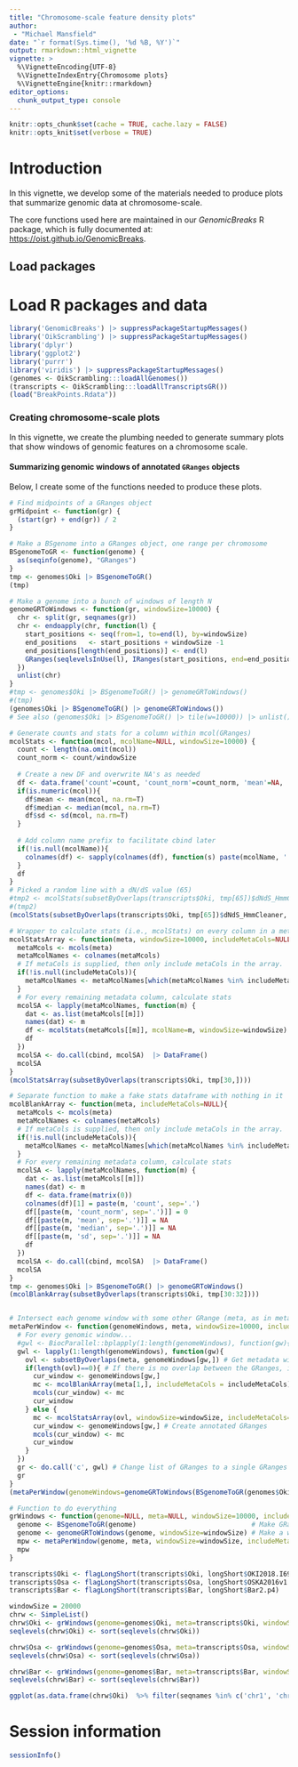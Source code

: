 ```yaml
---
title: "Chromosome-scale feature density plots"
author: 
 - "Michael Mansfield"
date: "`r format(Sys.time(), '%d %B, %Y')`"
output: rmarkdown::html_vignette
vignette: >
  %\VignetteEncoding{UTF-8}
  %\VignetteIndexEntry{Chromosome plots}
  %\VignetteEngine{knitr::rmarkdown}
editor_options: 
  chunk_output_type: console
---
```


```r
knitr::opts_chunk$set(cache = TRUE, cache.lazy = FALSE)
knitr::opts_knit$set(verbose = TRUE)
```

# Introduction

In this vignette, we develop some of the materials needed to produce plots that summarize genomic data at chromosome-scale.

The core functions used here are maintained in our _GenomicBreaks_ R package,
which is fully documented at: <https://oist.github.io/GenomicBreaks>.

## Load packages

# Load R packages and data

```r
library('GenomicBreaks') |> suppressPackageStartupMessages()
library('OikScrambling') |> suppressPackageStartupMessages()
library('dplyr')
library('ggplot2')
library('purrr')
library('viridis') |> suppressPackageStartupMessages()
(genomes <- OikScrambling:::loadAllGenomes())
(transcripts <- OikScrambling:::loadAllTranscriptsGR())
(load("BreakPoints.Rdata"))
```

### Creating chromosome-scale plots
In this vignette, we create the plumbing needed to generate summary plots that show windows of genomic features on a chromosome scale. 

#### Summarizing genomic windows of annotated `GRanges` objects
Below, I create some of the functions needed to produce these plots.

```r
# Find midpoints of a GRanges object
grMidpoint <- function(gr) {
  (start(gr) + end(gr)) / 2
}

# Make a BSgenome into a GRanges object, one range per chromosome
BSgenomeToGR <- function(genome) {
  as(seqinfo(genome), "GRanges")
}
tmp <- genomes$Oki |> BSgenomeToGR()
(tmp)

# Make a genome into a bunch of windows of length N
genomeGRToWindows <- function(gr, windowSize=10000) {
  chr <- split(gr, seqnames(gr))
  chr <- endoapply(chr, function(l) {
    start_positions <- seq(from=1, to=end(l), by=windowSize)
    end_positions   <- start_positions + windowSize -1
    end_positions[length(end_positions)] <- end(l)
    GRanges(seqlevelsInUse(l), IRanges(start_positions, end=end_positions), seqinfo = seqinfo(gr))
  })
  unlist(chr)
}
#tmp <- genomes$Oki |> BSgenomeToGR() |> genomeGRToWindows()
#(tmp)
(genomes$Oki |> BSgenomeToGR() |> genomeGRToWindows())
# See also (genomes$Oki |> BSgenomeToGR() |> tile(w=10000)) |> unlist() |> unname()

# Generate counts and stats for a column within mcol(GRanges)
mcolStats <- function(mcol, mcolName=NULL, windowSize=10000) {
  count <- length(na.omit(mcol))
  count_norm <- count/windowSize
  
  # Create a new DF and overwrite NA's as needed
  df <- data.frame('count'=count, 'count_norm'=count_norm, 'mean'=NA, 'median'=NA, 'sd'=NA)
  if(is.numeric(mcol)){
    df$mean <- mean(mcol, na.rm=T)
    df$median <- median(mcol, na.rm=T)
    df$sd <- sd(mcol, na.rm=T)
  }
  
  # Add column name prefix to facilitate cbind later
  if(!is.null(mcolName)){
    colnames(df) <- sapply(colnames(df), function(s) paste(mcolName, '.', s, sep='') )
  }
  df
}
# Picked a random line with a dN/dS value (65) 
#tmp2 <- mcolStats(subsetByOverlaps(transcripts$Oki, tmp[65])$dNdS_HmmCleaner, mcolName = 'dNdS_HmmCleaner')
#(tmp2)
(mcolStats(subsetByOverlaps(transcripts$Oki, tmp[65])$dNdS_HmmCleaner, mcolName = 'dNdS_HmmCleaner'))

# Wrapper to calculate stats (i.e., mcolStats) on every column in a metadata GRanges
mcolStatsArray <- function(meta, windowSize=10000, includeMetaCols=NULL) {
  metaMcols <- mcols(meta)
  metaMcolNames <- colnames(metaMcols)
  # If metaCols is supplied, then only include metaCols in the array.
  if(!is.null(includeMetaCols)){
    metaMcolNames <- metaMcolNames[which(metaMcolNames %in% includeMetaCols)]
  }
  # For every remaining metadata column, calculate stats
  mcolSA <- lapply(metaMcolNames, function(m) {
    dat <- as.list(metaMcols[[m]])
    names(dat) <- m
    df <- mcolStats(metaMcols[[m]], mcolName=m, windowSize=windowSize)
    df
  })
  mcolSA <- do.call(cbind, mcolSA)  |> DataFrame()
  mcolSA
}
(mcolStatsArray(subsetByOverlaps(transcripts$Oki, tmp[30,])))

# Separate function to make a fake stats dataframe with nothing in it
mcolBlankArray <- function(meta, includeMetaCols=NULL){
  metaMcols <- mcols(meta)
  metaMcolNames <- colnames(metaMcols)
  # If metaCols is supplied, then only include metaCols in the array.
  if(!is.null(includeMetaCols)){
    metaMcolNames <- metaMcolNames[which(metaMcolNames %in% includeMetaCols)]
  }
  # For every remaining metadata column, calculate stats
  mcolSA <- lapply(metaMcolNames, function(m) {
    dat <- as.list(metaMcols[[m]])
    names(dat) <- m
    df <- data.frame(matrix(0))
    colnames(df)[1] = paste(m, 'count', sep='.')
    df[[paste(m, 'count_norm', sep='.')]] = 0
    df[[paste(m, 'mean', sep='.')]] = NA
    df[[paste(m, 'median', sep='.')]] = NA
    df[[paste(m, 'sd', sep='.')]] = NA
    df
  })
  mcolSA <- do.call(cbind, mcolSA)  |> DataFrame()
  mcolSA
}
tmp <- genomes$Oki |> BSgenomeToGR() |> genomeGRToWindows()
(mcolBlankArray(subsetByOverlaps(transcripts$Oki, tmp[30:32])))


# Intersect each genome window with some other GRange (meta, as in metadata)
metaPerWindow <- function(genomeWindows, meta, windowSize=10000, includeMetaCols=NULL) {
  # For every genomic window...
  #gwl <- BiocParallel::bplapply(1:length(genomeWindows), function(gw){
  gwl <- lapply(1:length(genomeWindows), function(gw){
    ovl <- subsetByOverlaps(meta, genomeWindows[gw,]) # Get metadata window aligning with genome window
    if(length(ovl)==0){ # If there is no overlap between the GRanges, initialize a blank one
      cur_window <- genomeWindows[gw,]
      mc <- mcolBlankArray(meta[1,], includeMetaCols = includeMetaCols)
      mcols(cur_window) <- mc
      cur_window
    } else {
      mc <- mcolStatsArray(ovl, windowSize=windowSize, includeMetaCols=includeMetaCols) # For every metadata window, calculate stats
      cur_window <- genomeWindows[gw,] # Create annotated GRanges
      mcols(cur_window) <- mc
      cur_window
    }
  })
  gr <- do.call('c', gwl) # Change list of GRanges to a single GRanges
  gr
}
(metaPerWindow(genomeWindows=genomeGRToWindows(BSgenomeToGR(genomes$Oki))[10:60,], transcripts$Oki, windowSize=10000)[[1]])

# Function to do everything
grWindows <- function(genome=NULL, meta=NULL, windowSize=10000, includeMetaCols=NULL){
  genome <- BSgenomeToGR(genome)                             # Make GRanges from genome
  genome <- genomeGRToWindows(genome, windowSize=windowSize) # Make a windowed GRange from chromosome GRanges
  mpw <- metaPerWindow(genome, meta, windowSize=windowSize, includeMetaCols=includeMetaCols)
  mpw
}

transcripts$Oki <- flagLongShort(transcripts$Oki, longShort$OKI2018.I69)
transcripts$Osa <- flagLongShort(transcripts$Osa, longShort$OSKA2016v1.9)
transcripts$Bar <- flagLongShort(transcripts$Bar, longShort$Bar2.p4)

windowSize = 20000
chrw <- SimpleList()
chrw$Oki <- grWindows(genome=genomes$Oki, meta=transcripts$Oki, windowSize=windowSize)
seqlevels(chrw$Oki) <- sort(seqlevels(chrw$Oki))

chrw$Osa <- grWindows(genome=genomes$Osa, meta=transcripts$Osa, windowSize=windowSize)
seqlevels(chrw$Osa) <- sort(seqlevels(chrw$Osa))

chrw$Bar <- grWindows(genome=genomes$Bar, meta=transcripts$Bar, windowSize=windowSize)
seqlevels(chrw$Bar) <- sort(seqlevels(chrw$Bar))

```

```r
ggplot(as.data.frame(chrw$Oki)  %>% filter(seqnames %in% c('chr1', 'chr2', 'PAR', 'XSR', 'YSR')) ) + aes(x=start, y=dNdS_PRANK.median) + geom_point() + facet_wrap(seqnames ~ Arm)
```

# Session information

```r
sessionInfo()
```


